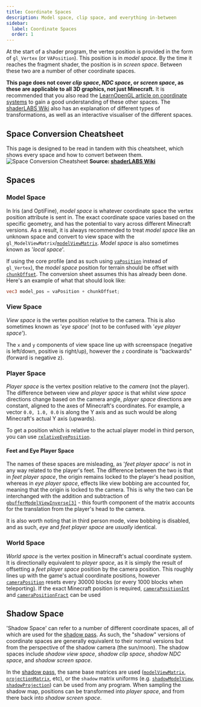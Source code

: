 ```yaml
---
title: Coordinate Spaces
description: Model space, clip space, and everything in-between
sidebar:
  label: Coordinate Spaces
  order: 1
---
```


At the start of a shader program, the vertex position is provided in the form of `gl_Vertex` (or `VAPosition`). This position is in *model space*. By the time it reaches the fragment shader, the position is in *screen space*. Between these two are a number of other coordinate spaces.

**This page does not cover *clip space*, *NDC space*, or *screen space*, as these are applicable to all 3D graphics, not just Minecraft.** It is recommended that you also read the [LearnOpenGL article on coordinate systems](https://learnopengl.com/Getting-started/Coordinate-Systems) to gain a good understanding of these other spaces. The [shaderLABS Wiki](https://shaderlabs.org/wiki/Coordinate_Spaces) also has an explanation of different types of transformations, as well as an interactive visualiser of the different spaces.

## Space Conversion Cheatsheet
This page is designed to be read in tandem with this cheatsheet, which shows every space and how to convert between them.
![Space Conversion Cheatsheet](../../../../assets/coordinate_spaces/spaces.webp)
**Source: [shaderLABS Wiki](https://shaderlabs.org/wiki/Coordinate_Spaces)**

## Spaces

### Model Space
In Iris (and OptiFine), *model space* is whatever coordinate space the vertex position attribute is sent in. The exact coordinate space varies based on the specific geometry, and has the potential to vary across different Minecraft versions. As a result, it is always recommended to treat *model space* like an unknown space and convert to view space with the `gl_ModelViewMatrix`/[`modelViewMatrix`](/current/reference/uniforms/matrices#modelviewmatrix). *Model space* is also sometimes known as '*local space*'.


If using the core profile (and as such using [`vaPosition`](/current/reference/attributes/vaposition) instead of `gl_Vertex`), the *model space* position for terrain should be offset with [`chunkOffset`](/current/reference/uniforms/rendering#chunkoffset). The conversion sheet assumes this has already been done. Here's an example of what that should look like:
```glsl
vec3 model_pos = vaPosition + chunkOffset;
```

### View Space
*View space* is the vertex position relative to the camera. This is also sometimes known as '*eye space*' (not to be confused with '*eye player space*').

The `x` and `y` components of view space line up with screenspace (negative is left/down, positive is right/up), however the `z` coordinate is "backwards" (forward is negative z).

### Player Space
*Player space* is the vertex position relative to the *camera* (not the player). The difference between view and *player space* is that whilst *view space* directions change based on the camera angle, *player space* directions are constant, aligned to the axes of Minecraft's coordinates. For example, a vector `0.0, 1.0, 0.0` is along the Y axis and as such would be along Minecraft's actual Y axis (upwards).

To get a position which is relative to the actual player model in third person, you can use [`relativeEyePosition`](/current/reference/uniforms/camera#relativeeyeposition).

#### Feet and Eye Player Space
The names of these spaces are misleading, as '*feet player space*' is not in any way related to the player's feet. The difference between the two is that in *feet player space*, the origin remains locked to the player's head position, whereas in *eye player space*, effects like view bobbing are accounted for, meaning that the origin is locked to the camera. This is why the two can be interchanged with the addition and subtraction of [`gbufferModelViewInverse[3]`](/current/reference/uniforms/matrices#gbuffermodelviewinverse) - this fourth component of the matrix accounts for the translation from the player's head to the camera.

It is also worth noting that in third person mode, view bobbing is disabled, and as such, *eye* and *feet player space* are *usually* identical.

### World Space
*World space* is the vertex position in Minecraft's actual coordinate system. It is directionally equivalent to *player space*, as it is simply the result of offsetting a *feet player space* position by the camera position. This roughly lines up with the game's actual coordinate positions, however [`cameraPosition`](/current/reference/uniforms/camera#cameraposition) resets every 30000 blocks (or every 1000 blocks when teleporting). If the exact Minecraft position is required, [`cameraPositionInt`](/current/reference/uniforms/camera#camerapositionint) and [`cameraPositionFract`](/current/reference/uniforms/camera#camerapositionfract) can be used

## Shadow Space
'Shadow Space' can refer to a number of different coordinate spaces, all of which are used for the [shadow pass](/current/reference/programs/shadow). As such, the "shadow" versions of coordinate spaces are generally equivalent to their normal versions but from the perspective of the shadow camera (the sun/moon). The shadow spaces include *shadow view space*, *shadow clip space*, *shadow NDC space*, and *shadow screen space*.

In the [shadow pass](/current/reference/programs/shadow), the same base matrices are used ([`modelViewMatrix`](/current/reference/uniforms/matrices#modelviewmatrix), [`projectionMatrix`](/current/reference/uniforms/matrices#projectionmatrix), etc), or the `shadow` matrix uniforms (e.g. [`shadowModelView`](/current/reference/uniforms/matrices#shadowmodelview), [`shadowProjection`](/current/reference/uniforms/matrices#shadowprojection)) can be used from any program. When sampling the shadow map, positions can be transformed into *player space*, and from there back into *shadow screen space*.